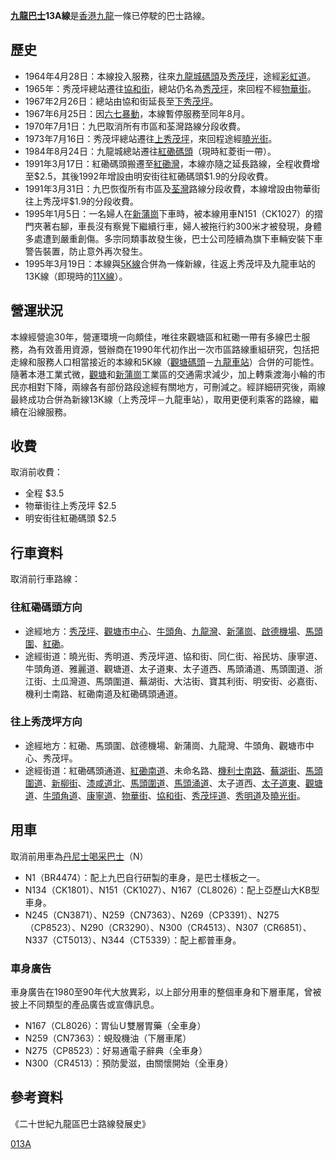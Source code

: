 {{公共汽車路線資訊
|路線名稱=九龍巴士13A線  
|外文名稱=KMB Route 13A
|代表圖像=
|圖像尺寸=
|代表圖像二=
|圖像尺寸二=
|經營者=九龍巴士
|所屬車廠=九龍灣車廠（K）
|路線用車=[[丹尼士喝采巴士|丹尼士喝采巴士]]
|路綫資訊=
|起點站=[[秀茂坪邨|上秀茂坪]]
|途經地點=[[觀塘市中心|觀塘市中心]]、[[牛頭角|牛頭角]]、[[新蒲崗|新蒲崗]]、[[土瓜灣|土瓜灣]]、[[紅磡|紅磡]]
|去程途經地點=
|回程途經地點=
|終點站=[[紅磡碼頭|紅磡碼頭]]
|路線性質=
|全程行駛里程=
|單程行駛里程=
|全程行車時間=
|單程行車時間=
|服務時間=
|起點站服務時間=平日：05:40-23:30<BR>假日：05:40-23:25
|終點站服務時間=平日：06:35-00:30<BR>假日：06:35-00:25
|班次頻率=12-25分鐘
|全程收費=$3.5
|分段收費站點=
|去程分段收費站點=物華街往上秀茂坪：$2.5
|回程分段收費站點=明安街往紅磡碼頭：$2.5
|服務時間以外替代路線=
|主要競爭交通=
|備註=
}}

'''[[九龍巴士|九龍巴士]]13A線'''是[[香港|香港]][[九龍|九龍]]一條已停駛的巴士路線。

==歷史==
*1964年4月28日：本線投入服務，往來[[九龍城碼頭|九龍城碼頭]]及[[秀茂坪邨|秀茂坪]]，途經[[彩虹道|彩虹道]]。
*1965年：秀茂坪總站遷往[[協和街|協和街]]，總站仍名為[[秀茂坪|秀茂坪]]，來回程不經[[物華街|物華街]]。
*1967年2月26日：總站由協和街延長至[[曉麗苑|下秀茂坪]]。
*1967年6月25日：因[[六七暴動|六七暴動]]，本線暫停服務至同年8月。
*1970年7月1日：九巴取消所有市區和荃灣路線分段收費。
*1973年7月16日：秀茂坪總站遷往[[秀茂坪邨|上秀茂坪]]，來回程途經[[曉光街|曉光街]]。
*1984年8月24日：九龍城總站遷往[[紅磡碼頭|紅磡碼頭]]（現時紅菱街一帶）。
*1991年3月17日：紅磡碼頭搬遷至[[紅磡灣|紅磡灣]]，本線亦隨之延長路線，全程收費增至$2.5，其後1992年增設由明安街往紅磡碼頭$1.9的分段收費。
*1991年3月31日：九巴恢復所有市區及[[荃灣|荃灣]]路線分段收費，本線增設由物華街往上秀茂坪$1.9的分段收費。
*1995年1月5日：一名婦人在[[新蒲崗|新蒲崗]]下車時，被本線用車N151（CK1027）的摺門夾著右腳，車長沒有察覺下繼續行車，婦人被拖行約300米才被發現，身體多處遭到嚴重創傷。多宗同類事故發生後，巴士公司陸續為旗下車輛安裝下車警告裝置，防止意外再次發生。
*1995年3月19日：本線與[[九龍巴士5K線|5K線]]合併為一條新線，往返上秀茂坪及九龍車站的13K線（即現時的[[九龍巴士11X線|11X線]]）。

==營運狀況==
本線經營逾30年，營運環境一向頗佳，唯往來觀塘區和紅磡一帶有多線巴士服務，為有效善用資源，營辦商在1990年代初作出一次市區路線重組研究，包括把走線和服務人口相當接近的本線和5K線（[[觀塘碼頭|觀塘碼頭]]－[[紅磡站|九龍車站]]）合併的可能性。隨著本港工業式微，[[觀塘|觀塘]]和[[新蒲崗|新蒲崗]]工業區的交通需求減少，加上轉乘渡海小輪的市民亦相對下降，兩線各有部份路段途經有關地方，可刪減之。經詳細研究後，兩線最終成功合併為新線13K線（上秀茂坪－九龍車站），取用更便利乘客的路線，繼續在沿線服務。

==收費==
取消前收費：
*全程 $3.5
*物華街往上秀茂坪 $2.5
*明安街往紅磡碼頭 $2.5

==行車資料==
取消前行車路線：
===往紅磡碼頭方向===
*途經地方：[[秀茂坪|秀茂坪]]、[[觀塘市中心|觀塘市中心]]、[[牛頭角|牛頭角]]、[[九龍灣|九龍灣]]、[[新蒲崗|新蒲崗]]、[[啟德機場|啟德機場]]、[[馬頭圍|馬頭圍]]、[[紅磡|紅磡]]。
*途經街道：曉光街、秀明道、秀茂坪道、協和街、同仁街、裕民坊、康寧道、牛頭角道、雅麗道、觀塘道、太子道東、太子道西、馬頭涌道、馬頭圍道、浙江街、土瓜灣道、馬頭圍道、蕪湖街、大沽街、寶其利街、明安街、必嘉街、機利士南路、紅磡南道及紅磡碼頭通道。

===往上秀茂坪方向===
*途經地方：紅磡、馬頭圍、啟德機場、新蒲崗、九龍灣、牛頭角、觀塘市中心、秀茂坪。
*途經街道：紅磡碼頭通道、[[紅磡南道|紅磡南道]]、未命名路、[[機利士南路|機利士南路]]、[[蕪湖街|蕪湖街]]、[[馬頭圍道|馬頭圍道]]、[[新柳街|新柳街]]、[[漆咸道北|漆咸道北]]、[[馬頭圍道|馬頭圍道]]、[[馬頭涌道|馬頭涌道]]、太子道西、[[太子道東|太子道東]]、[[觀塘道|觀塘道]]、[[牛頭角道|牛頭角道]]、[[康寧道|康寧道]]、[[物華街|物華街]]、[[協和街|協和街]]、[[秀茂坪道|秀茂坪道]]、[[秀明道|秀明道]]及[[曉光街|曉光街]]。

==用車==
取消前用車為[[丹尼士喝采巴士|丹尼士喝采巴士]]（N）
*N1（BR4474）：配上九巴自行研製的車身，是巴士樣板之一。
*N134（CK1801）、N151（CK1027）、N167（CL8026）：配上亞歷山大KB型車身。
*N245（CN3871）、N259（CN7363）、N269（CP3391）、N275（CP8523）、N290（CR3290）、N300（CR4513）、N307（CR6851）、N337（CT5013）、N344（CT5339）：配上都普車身。

===車身廣告===
車身廣告在1980至90年代大放異彩，以上部分用車的整個車身和下層車尾，曾被披上不同類型的產品廣告或宣傳訊息。
*N167（CL8026）：胃仙Ｕ雙層胃藥（全車身）
*N259（CN7363）：蜆殼機油（下層車尾）
*N275（CP8523）：好易通電子辭典（全車身）
*N300（CR4513）：預防愛滋，由關懷開始（全車身）

==參考資料==
《二十世紀九龍區巴士路線發展史》

[[Category:已取消九龍巴士路線|013A]]